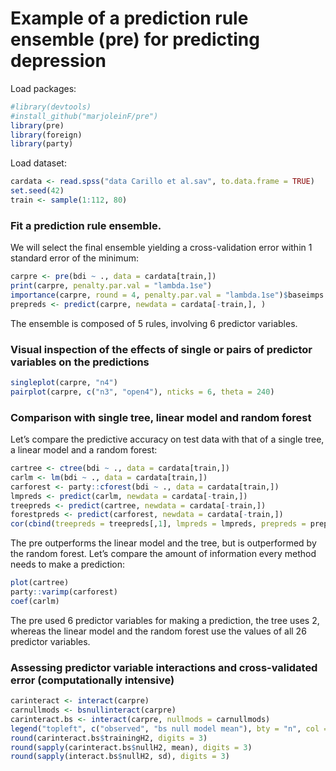 # Example of a prediction rule ensemble (pre) for predicting depression

Load packages:

```r
#library(devtools)
#install_github("marjoleinF/pre")
library(pre)
library(foreign)
library(party)
```

Load dataset:

```r
cardata <- read.spss("data Carillo et al.sav", to.data.frame = TRUE)
set.seed(42)
train <- sample(1:112, 80)
```

### Fit a prediction rule ensemble. 

We will select the final ensemble yielding a cross-validation error within 1 standard error of the minimum:

```r
carpre <- pre(bdi ~ ., data = cardata[train,])
print(carpre, penalty.par.val = "lambda.1se")
importance(carpre, round = 4, penalty.par.val = "lambda.1se")$baseimps
prepreds <- predict(carpre, newdata = cardata[-train,], )
```

The ensemble is composed of 5 rules, involving 6 predictor variables. 

### Visual inspection of the effects of single or pairs of predictor variables on the predictions

```r
singleplot(carpre, "n4")
pairplot(carpre, c("n3", "open4"), nticks = 6, theta = 240)
```
  

### Comparison with single tree, linear model and random forest

Let's compare the predictive accuracy on test data with that of a single tree, a linear model and a random forest:

```r
cartree <- ctree(bdi ~ ., data = cardata[train,])
carlm <- lm(bdi ~ ., data = cardata[train,])
carforest <- party::cforest(bdi ~ ., data = cardata[train,])
lmpreds <- predict(carlm, newdata = cardata[-train,])
treepreds <- predict(cartree, newdata = cardata[-train,])
forestpreds <- predict(carforest, newdata = cardata[-train,])
cor(cbind(treepreds = treepreds[,1], lmpreds = lmpreds, prepreds = prepreds, forestpreds = forestpreds[,1], y = cardata$bdi[-train]))
```

The pre outperforms the linear model and the tree, but is outperformed by the random forest. Let's compare the amount of information every method needs to make a prediction:

```r
plot(cartree)
party::varimp(carforest)
coef(carlm)
```

The pre used 6 predictor variables for making a prediction, the tree uses 2, whereas the linear model and the random forest use the values of all 26 predictor variables.

### Assessing predictor variable interactions and cross-validated error (computationally intensive)

```r
carinteract <- interact(carpre)
carnullmods <- bsnullinteract(carpre)
carinteract.bs <- interact(carpre, nullmods = carnullmods)
legend("topleft", c("observed", "bs null model mean"), bty = "n", col = c("yellow", "blue"), pch = 15)
round(carinteract.bs$trainingH2, digits = 3)
round(sapply(carinteract.bs$nullH2, mean), digits = 3)
round(sapply(interact.bs$nullH2, sd), digits = 3)
```